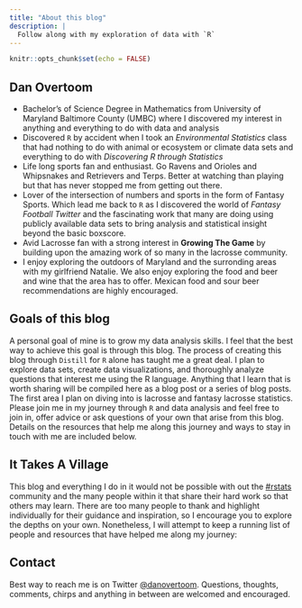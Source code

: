 ```yaml
---
title: "About this blog"
description: |
  Follow along with my exploration of data with `R`
---
```


```r
knitr::opts_chunk$set(echo = FALSE)
```

## Dan Overtoom

* Bachelor's of Science Degree in Mathematics from University of Maryland Baltimore County (UMBC) where I discovered my interest in anything and everything to do with data and analysis
* Discovered `R` by accident when I took an *Environmental Statistics* class that had nothing to do with animal or ecosystem or climate data sets and everything to do with *Discovering R through Statistics*
* Life long sports fan and enthusiast. Go Ravens and Orioles and Whipsnakes and Retrievers and Terps. Better at watching than playing but that has never stopped me from getting out there. 
* Lover of the intersection of numbers and sports in the form of Fantasy Sports. Which lead me back to `R` as I discovered the world of *Fantasy Football Twitter* and the fascinating work that many are doing using publicly available data sets to bring analysis and statistical insight beyond the basic boxscore.
* Avid Lacrosse fan with a strong interest in **Growing The Game** by building upon the amazing work of so many in the lacrosse community. 
* I enjoy exploring the outdoors of Maryland and the surronding areas with my girlfriend Natalie. We also enjoy exploring the food and beer and wine that the area has to offer. Mexican food and sour beer recommendations are highly encouraged.

## Goals of this blog

A personal goal of mine is to grow my data analysis skills. I feel that the best way to achieve this goal is through this blog. The process of creating this blog through `Distill` for `R` alone has taught me a great deal. I plan to explore data sets, create data visualizations, and thoroughly analyze questions that interest me using the R language. Anything that I learn that is worth sharing will be compiled here as a blog post or a series of blog posts. The first area I plan on diving into is lacrosse and fantasy lacrosse statistics. Please join me in my journey through `R` and data analysis and feel free to join in, offer advice or ask questions of your own that arise from this blog. Details on the resources that help me along this journey and ways to stay in touch with me are included below.

## It Takes A Village

This blog and everything I do in it would not be possible with out the [#rstats](https://twitter.com/hashtag/rstats) community and the many people within it that share their hard work so that others may learn. There are too many people to thank and highlight individually for their guidance and inspiration, so I encourage you to explore the depths on your own. Nonetheless, I will attempt to keep a running list of people and resources that have helped me along my journey:


## Contact

Best way to reach me is on Twitter [\@danovertoom](https://twitter.com/danovertoom). Questions, thoughts, comments, chirps and anything in between are welcomed and encouraged.

